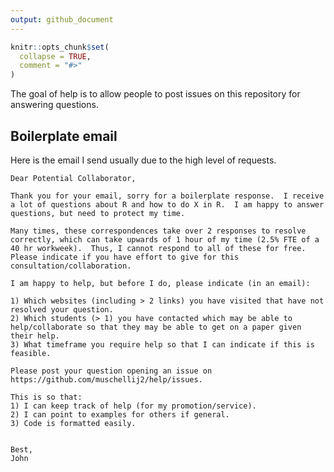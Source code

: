 ```yaml
---
output: github_document
---
```


<!-- README.md is generated from README.Rmd. Please edit that file -->

```r
knitr::opts_chunk$set(
  collapse = TRUE,
  comment = "#>"
)
```


The goal of help is to allow people to post issues on this repository for answering questions.

## Boilerplate email

Here is the email I send usually due to the high level of requests.

```
Dear Potential Collaborator,

Thank you for your email, sorry for a boilerplate response.  I receive a lot of questions about R and how to do X in R.  I am happy to answer questions, but need to protect my time.  

Many times, these correspondences take over 2 responses to resolve correctly, which can take upwards of 1 hour of my time (2.5% FTE of a 40 hr workweek).  Thus, I cannot respond to all of these for free.  Please indicate if you have effort to give for this consultation/collaboration.

I am happy to help, but before I do, please indicate (in an email):

1) Which websites (including > 2 links) you have visited that have not resolved your question.
2) Which students (> 1) you have contacted which may be able to help/collaborate so that they may be able to get on a paper given their help.
3) What timeframe you require help so that I can indicate if this is feasible.

Please post your question opening an issue on https://github.com/muschellij2/help/issues.

This is so that:
1) I can keep track of help (for my promotion/service).
2) I can point to examples for others if general.
3) Code is formatted easily.


Best, 
John
```
